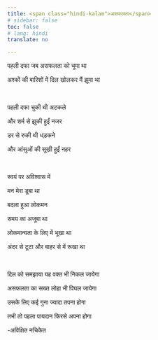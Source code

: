 ```yaml
---
title: <span class="hindi-kalam">असफलता</span>
# sidebar: false
toc: false
# lang: hindi
translate: no

---
```

<div class="hindi-kalam" onmousedown='return false;' onselectstart="return false;" oncopy="return false;" onpaste="return false;" oncut="return false;">

पहली दफा जब असफलता को चूमा था

अश्कों की बारिशों में दिल खोलकर मैं झूमा था

</br>

पहली दफा चुकी थी अटकले

और शर्म से झुकी हुईं नजर

डर से रुकी थी धड़कने

और आंसुओं की सूखी हुईं नहर

</br>

स्वयं पर अविश्वास में

मन मेरा डूबा था

बदला हुआ लोकमन

समय का अजूबा था

लोकमान्यता के लिए में भूखा था

अंदर से टूटा और बाहर से में रूखा था

</br>

दिल को समझाया यह वक्त भी निकल जायेगा

असफलता का सख्त लोहा भी पिघल जायेगा

उसके लिए कई गुना ज्यादा तपना होगा

तभी तो पहला पायदान फिरसे अपना होगा

-अविक्षित नचिकेत
</div>
<!-- # असफलता -->

